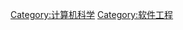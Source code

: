 {{noteTA|G1=IT}}
{{Catnav|頁面分類|科学|应用科学|计算机科学}}

{{Catmore}}
{{Commonscat|Programming}}

[[Category:计算机科学|Category:计算机科学]]
[[Category:软件工程|Category:软件工程]]